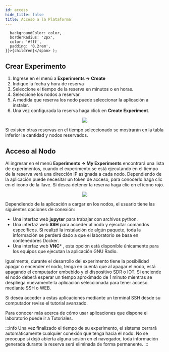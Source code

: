 ```yaml
---
id: access
hide_title: false
title: Acceso a la Plataforma
---
```


      backgroundColor: color,
      borderRadius: '2px',
      color: '#fff',
      padding: '0.2rem',
    }}>{children}</span> );


## Crear Experimento

1. Ingrese en el menú a **Experiments -> Create**
2. Indique la fecha y hora de reserva
3. Seleccione el tiempo de la reserva en minutos o en horas.
4. Seleccione los nodos a reservar.
5. A medida que reserva los nodo puede seleccionar la aplicación a instalar.
6. Una vez configurada la reserva haga click en **Create Experiment**.


<div align="center" style={{margin: '20px'}}>
<img src={require('./assets/started/step4.png').default}  align="center"/>
</div>



Si existen otras reservas en el tiempo seleccionado se mostrarán en la tabla inferior la cantidad y nodos reservados.

## Acceso al Nodo

Al ingresar en el menú  **Experiments -> My Experiments**  encontrará una lista de experimentos, cuando el experimento se está ejecutando en el tiempo de la reserva verá una dirección IP asignada a cada nodo.  Dependiendo de la aplicación puede necesitar un token de acceso, para conocerlo haga clic en el icono de la llave. Si desea detener la reserva haga clic en el icono rojo.

<div align="center" style={{margin: '20px'}}>
<img src={require('./assets/started/step5.png').default}  align="center"/>
</div>


Dependiendo de la aplicación a cargar en los nodos, el usuario tiene las siguientes opciones de conexión:

* Una interfaz web **jupyter** para trabajar con archivos python.
* Una interfaz web **SSH** para acceder al nodo y ejecutar comandos específicos. Si realizó la instalación de algún paquete, toda la información se perderá dado a que el laboratorio se basa en contenedores Docker.
* Una interfaz web **VNC*** , esta opción está disponible únicamente para los equipos que ejecutan la aplicación GNU Radio.

Igualmente, durante el desarrollo del experimento tiene la posibilidad apagar o encender el nodo, tenga en cuenta que al apagar el nodo, está apagando el computador embebido y el dispositivo SDR o IOT.  Si enciende el nodo deberá esperar un tiempo aproximado de 1 minuto mientras se despliega nuevamente la aplicación seleccionada para tener acceso mediante SSH o WEB.

Si desea acceder a estas aplicaciones mediante un terminal SSH desde su computador revise el tutorial avanzado.

Para conocer más acerca de cómo usar  aplicaciones que dispone el laboratorio puede ir a Tutoriales.

 
:::info
   Una vez finalizado el tiempo de su experimento, el sistema cerrará automáticamente cualquier conexión que tenga hacia el nodo.  No se preocupe si dejó abierta alguna sesión en el navegador, toda información generada durante la reserva será eliminada de forma permanente.
:::

